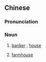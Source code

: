 ==Chinese==
{{zh-forms|s=庄家}}

===Pronunciation===
{{zh-pron
|m=zhuāngjiā,tl=y
|c=zong1 gaa1
|mn=qz,xm:chong-ka/zz:chong-kee
|cat=n
}}

===Noun===
{{zh-noun}}

# [[banker]] {{gloss|in a gambling game}}; [[house]]
#: {{zh-x|莊家 永遠 是 贏家。|The '''house''' always wins.}}
# [[farmhouse]]